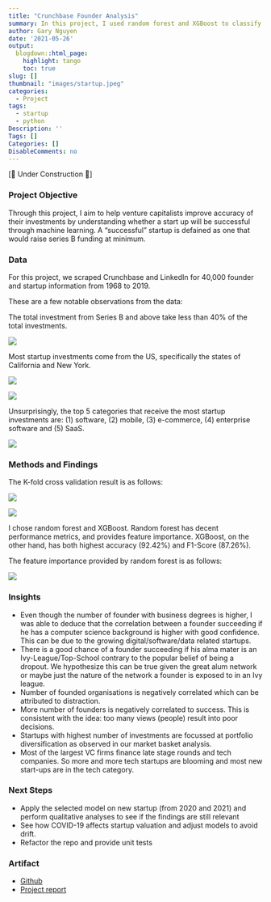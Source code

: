 ```yaml
---
title: "Crunchbase Founder Analysis"
summary: In this project, I used random forest and XGBoost to classify whether a startup is successful.
author: Gary Nguyen
date: '2021-05-26'
output:
  blogdown::html_page:
    highlight: tango
    toc: true
slug: []
thumbnail: "images/startup.jpeg"
categories:
  - Project
tags:
  - startup
  - python
Description: ''
Tags: []
Categories: []
DisableComments: no
---
```


[🚧 Under Construction 🚧]

### Project Objective

Through this project, I aim to help venture capitalists improve accuracy of their investments by understanding whether a start up will be successful through machine learning. A "successful" startup is defained as one that would raise series B funding at minimum.



### Data

For this project, we scraped Crunchbase and LinkedIn for 40,000 founder and startup information from 1968 to 2019.

These are a few notable observations from the data:

The total investment from Series B and above take less than 40% of the total investments. 

![](crunchbase_funding_rounds.png)

Most startup investments come from the US, specifically the states of California and New York.

![](crunchbase_country.png)

![](crunchbase_state.png)


Unsurprisingly, the top 5 categories that receive the most startup investments are: (1) software, (2) mobile, (3) e-commerce, (4) enterprise software and (5) SaaS.

![](crunchbase_type.png)


### Methods and Findings

The K-fold cross validation result is as follows:

![](crunchbase_kfold_result.png)

![](crunchbase_kfold_plot.png)

I chose random forest and XGBoost. Random forest has decent performance metrics, and provides feature importance. XGBoost, on the other hand, has both highest accuracy (92.42%) and F1-Score (87.26%).

The feature importance provided by random forest is as follows:

![](crunchbase_feature_imp.png)

### Insights

* Even though the number of founder with business degrees is higher, I was able to deduce that the correlation between a founder succeeding if he has a computer science background is higher with good confidence. This can be due to the growing digital/software/data related startups.
* There is a good chance of a founder succeeding if his alma mater is an Ivy-League/Top-School contrary to the popular belief of being a dropout. We hypothesize this can be true given the great alum network or maybe just the nature of the network a founder is exposed to in an Ivy league.
* Number of founded organisations is negatively correlated which can be attributed to distraction.
* More number of founders is negatively correlated to success. This is consistent with the idea: too many views (people) result into poor decisions.
* Startups with highest number of investments are focussed at portfolio diversification as observed in our market basket analysis.
* Most of the largest VC firms finance late stage rounds and tech companies. So more and more tech startups are blooming and most new start-ups are in the tech category.


### Next Steps

* Apply the selected model on new startup (from 2020 and 2021) and perform qualitative analyses to see if the findings are still relevant
* See how COVID-19 affects startup valuation and adjust models to avoid drift.
* Refactor the repo and provide unit tests

### Artifact

* [Github](https://github.com/hnguyen1174/crunchbase_founder_analysis)
* [Project report](https://github.com/hnguyen1174/crunchbase_founder_analysis/blob/master/reports/report.pdf)


